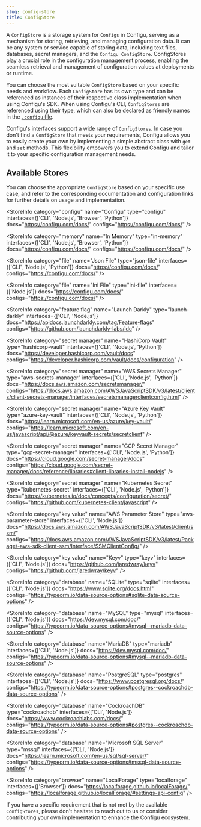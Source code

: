 ```yaml
---
slug: config-store
title: ConfigStore
---
```



A `ConfigStore` is a storage system for `Configs` in Configu, serving as a mechanism for storing, retrieving, and managing configuration data. It can be any system or service capable of storing data, including text files, databases, secret managers, and the `Configu ConfigStore`. ConfigStores play a crucial role in the configuration management process, enabling the seamless retrieval and management of configuration values at deployments or runtime.

You can choose the most suitable `ConfigStore` based on your specific needs and workflow. Each `ConfigStore` has its own type and can be referenced as instances of their respective class implementation when using Configu's SDK. When using Configu's CLI, `ConfigStores` are referenced using their type, which can also be declared as friendly names in the [`.configu` file](/cli-config).

Configu's interfaces support a wide range of `ConfigStores`. In case you don't find a `ConfigStore` that meets your requirements, Configu allows you to easily create your own by implementing a simple abstract class with `get` and `set` methods. This flexibility empowers you to extend Configu and tailor it to your specific configuration management needs.

## Available Stores

<Admonition type="info">

You can choose the appropriate `ConfigStore` based on your specific use case, and refer to the corresponding documentation and configuration links for further details on usage and implementation.

</Admonition>

<StoreInfo
  category="configu"
  name="Configu"
  type="configu"
  interfaces={['CLI', 'Node.js', 'Browser', 'Python']}
  docs="https://configu.com/docs/"
  configs="https://configu.com/docs/"
/>

<StoreInfo
  category="memory"
  name="In Memory"
  type="in-memory"
  interfaces={['CLI', 'Node.js', 'Browser', 'Python']}
  docs="https://configu.com/docs/"
  configs="https://configu.com/docs/"
/>

<StoreInfo
  category="file"
  name="Json File"
  type="json-file"
  interfaces={['CLI', 'Node.js', 'Python']}
  docs="https://configu.com/docs/"
  configs="https://configu.com/docs/"
/>

<StoreInfo
  category="file"
  name="Ini File"
  type="ini-file"
  interfaces={['Node.js']}
  docs="https://configu.com/docs/"
  configs="https://configu.com/docs/"
/>

<StoreInfo
  category="feature flag"
  name="Launch Darkly"
  type="launch-darkly"
  interfaces={['CLI', 'Node.js']}
  docs="https://apidocs.launchdarkly.com/tag/Feature-flags"
  configs="https://github.com/launchdarkly-labs/ldc"
/>

<StoreInfo
  category="secret manager"
  name="HashiCorp Vault"
  type="hashicorp-vault"
  interfaces={['CLI', 'Node.js', 'Python']}
  docs="https://developer.hashicorp.com/vault/docs"
  configs="https://developer.hashicorp.com/vault/docs/configuration"
/>

<StoreInfo
  category="secret manager"
  name="AWS Secrets Manager"
  type="aws-secrets-manager"
  interfaces={['CLI', 'Node.js', 'Python']}
  docs="https://docs.aws.amazon.com/secretsmanager/"
  configs="https://docs.aws.amazon.com/AWSJavaScriptSDK/v3/latest/clients/client-secrets-manager/interfaces/secretsmanagerclientconfig.html"
/>

<StoreInfo
  category="secret manager"
  name="Azure Key Vault"
  type="azure-key-vault"
  interfaces={['CLI', 'Node.js', 'Python']}
  docs="https://learn.microsoft.com/en-us/azure/key-vault/"
  configs="https://learn.microsoft.com/en-us/javascript/api/@azure/keyvault-secrets/secretclient"
/>

<StoreInfo
  category="secret manager"
  name="GCP Secret Manager"
  type="gcp-secret-manager"
  interfaces={['CLI', 'Node.js', 'Python']}
  docs="https://cloud.google.com/secret-manager/docs"
  configs="https://cloud.google.com/secret-manager/docs/reference/libraries#client-libraries-install-nodejs"
/>

<StoreInfo
  category="secret manager"
  name="Kubernetes Secret"
  type="kubernetes-secret"
  interfaces={['CLI', 'Node.js', 'Python']}
  docs="https://kubernetes.io/docs/concepts/configuration/secret/"
  configs="https://github.com/kubernetes-client/javascript"
/>

<StoreInfo
  category="key value"
  name="AWS Parameter Store"
  type="aws-parameter-store"
  interfaces={['CLI', 'Node.js']}
  docs="https://docs.aws.amazon.com/AWSJavaScriptSDK/v3/latest/client/ssm/"
  configs="https://docs.aws.amazon.com/AWSJavaScriptSDK/v3/latest/Package/-aws-sdk-client-ssm/Interface/SSMClientConfig/"
/>

<StoreInfo
  category="key value"
  name="Keyv"
  type="keyv"
  interfaces={['CLI', 'Node.js']}
  docs="https://github.com/jaredwray/keyv"
  configs="https://github.com/jaredwray/keyv"
/>

<StoreInfo
  category="database"
  name="SQLite"
  type="sqlite"
  interfaces={['CLI', 'Node.js']}
  docs="https://www.sqlite.org/docs.html"
  configs="https://typeorm.io/data-source-options#sqlite-data-source-options"
/>

<StoreInfo
  category="database"
  name="MySQL"
  type="mysql"
  interfaces={['CLI', 'Node.js']}
  docs="https://dev.mysql.com/doc/"
  configs="https://typeorm.io/data-source-options#mysql--mariadb-data-source-options"
/>

<StoreInfo
  category="database"
  name="MariaDB"
  type="mariadb"
  interfaces={['CLI', 'Node.js']}
  docs="https://dev.mysql.com/doc/"
  configs="https://typeorm.io/data-source-options#mysql--mariadb-data-source-options"
/>

<StoreInfo
  category="database"
  name="PostgreSQL"
  type="postgres"
  interfaces={['CLI', 'Node.js']}
  docs="https://www.postgresql.org/docs/"
  configs="https://typeorm.io/data-source-options#postgres--cockroachdb-data-source-options"
/>

<StoreInfo
  category="database"
  name="CockroachDB"
  type="cockroachdb"
  interfaces={['CLI', 'Node.js']}
  docs="https://www.cockroachlabs.com/docs/"
  configs="https://typeorm.io/data-source-options#postgres--cockroachdb-data-source-options"
/>

<StoreInfo
  category="database"
  name="Microsoft SQL Server"
  type="mssql"
  interfaces={['CLI', 'Node.js']}
  docs="https://learn.microsoft.com/en-us/sql/sql-server/"
  configs="https://typeorm.io/data-source-options#mssql-data-source-options"
/>

<StoreInfo
  category="browser"
  name="LocalForage"
  type="localforage"
  interfaces={['Browser']}
  docs="https://localforage.github.io/localForage/"
  configs="https://localforage.github.io/localForage/#settings-api-config"
/>

<Admonition type="tip">

If you have a specific requirement that is not met by the available `ConfigStores`, please don't hesitate to reach out to us or consider contributing your own implementation to enhance the Configu ecosystem.

</Admonition>

